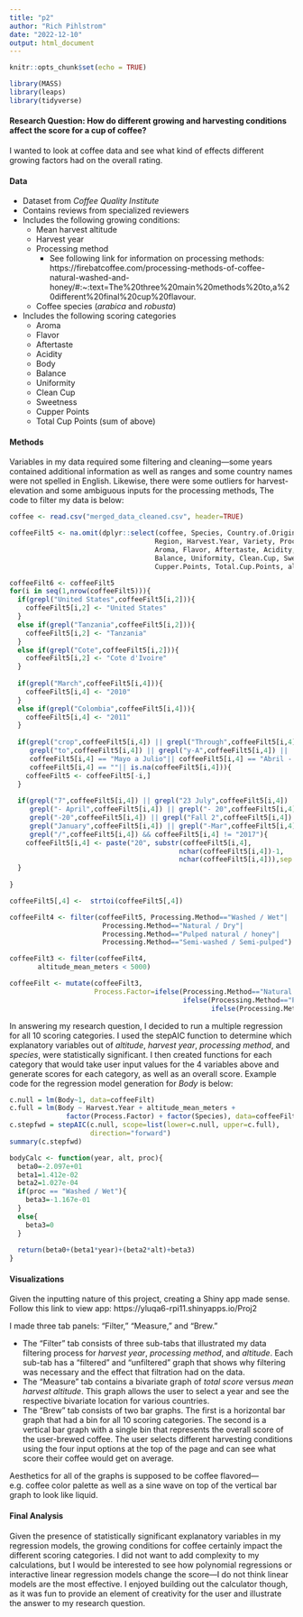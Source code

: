 ```yaml
---
title: "p2"
author: "Rich Pihlstrom"
date: "2022-12-10"
output: html_document
---
```


```r
knitr::opts_chunk$set(echo = TRUE)
```

```r
library(MASS)
library(leaps)
library(tidyverse)
```

#### Research Question: How do different growing and harvesting conditions affect the score for a cup of coffee?
I wanted to look at coffee data and see what kind of effects different growing factors had on the overall rating.

#### Data

* Dataset from *Coffee Quality Institute*
* Contains reviews from specialized reviewers
* Includes the following growing conditions:
  * Mean harvest altitude
  * Harvest year
  * Processing method
    * See following link for information on processing methods: https://firebatcoffee.com/processing-methods-of-coffee-natural-washed-and-honey/#:~:text=The%20three%20main%20methods%20to,a%20different%20final%20cup%20flavour.
  * Coffee species (*arabica* and *robusta*)
* Includes the following scoring categories
  * Aroma
  * Flavor
  * Aftertaste
  * Acidity
  * Body
  * Balance
  * Uniformity
  * Clean Cup
  * Sweetness
  * Cupper Points
  * Total Cup Points (sum of above)

#### Methods

Variables in my data required some filtering and cleaning—some years contained additional information as well as ranges and some country names were not spelled in English. Likewise, there were some outliers for harvest-elevation and some ambiguous inputs for the processing methods, The code to filter my data is below:
```r
coffee <- read.csv("merged_data_cleaned.csv", header=TRUE)

coffeeFilt5 <- na.omit(dplyr::select(coffee, Species, Country.of.Origin,
                                    Region, Harvest.Year, Variety, Processing.Method,
                                    Aroma, Flavor, Aftertaste, Acidity, Body,
                                    Balance, Uniformity, Clean.Cup, Sweetness,
                                    Cupper.Points, Total.Cup.Points, altitude_mean_meters))

coffeeFilt6 <- coffeeFilt5
for(i in seq(1,nrow(coffeeFilt5))){
  if(grepl("United States",coffeeFilt5[i,2])){
    coffeeFilt5[i,2] <- "United States"
  }
  else if(grepl("Tanzania",coffeeFilt5[i,2])){
    coffeeFilt5[i,2] <- "Tanzania"
  }
  else if(grepl("Cote",coffeeFilt5[i,2])){
    coffeeFilt5[i,2] <- "Cote d'Ivoire"
  }
  
  if(grepl("March",coffeeFilt5[i,4])){
    coffeeFilt5[i,4] <- "2010"
  }
  else if(grepl("Colombia",coffeeFilt5[i,4])){
    coffeeFilt5[i,4] <- "2011"
  }
  
  if(grepl("crop",coffeeFilt5[i,4]) || grepl("Through",coffeeFilt5[i,4]) ||
     grepl("to",coffeeFilt5[i,4]) || grepl("y-A",coffeeFilt5[i,4]) ||
     coffeeFilt5[i,4] == "Mayo a Julio"|| coffeeFilt5[i,4] == "Abril - Julio"||
     coffeeFilt5[i,4] == ""|| is.na(coffeeFilt5[i,4])){
    coffeeFilt5 <- coffeeFilt5[-i,]
  }
  
  if(grepl("7",coffeeFilt5[i,4]) || grepl("23 July",coffeeFilt5[i,4]) ||
     grepl("- April",coffeeFilt5[i,4]) || grepl("- 20",coffeeFilt5[i,4]) ||
     grepl("-20",coffeeFilt5[i,4]) || grepl("Fall 2",coffeeFilt5[i,4]) ||
     grepl("January",coffeeFilt5[i,4]) || grepl("-Mar",coffeeFilt5[i,4]) ||
     grepl("/",coffeeFilt5[i,4]) && coffeeFilt5[i,4] != "2017"){
    coffeeFilt5[i,4] <- paste("20", substr(coffeeFilt5[i,4],
                                          nchar(coffeeFilt5[i,4])-1,
                                          nchar(coffeeFilt5[i,4])),sep = "")
  }
  
}

coffeeFilt5[,4] <-  strtoi(coffeeFilt5[,4])

coffeeFilt4 <- filter(coffeeFilt5, Processing.Method=="Washed / Wet"|
                       Processing.Method=="Natural / Dry"|
                       Processing.Method=="Pulped natural / honey"|
                       Processing.Method=="Semi-washed / Semi-pulped")

coffeeFilt3 <- filter(coffeeFilt4, 
       altitude_mean_meters < 5000)

coffeeFilt <- mutate(coffeeFilt3,
                     Process.Factor=ifelse(Processing.Method=="Natural / Dry", 0,
                                           ifelse(Processing.Method=="Pulped natural / honey", 1,
                                                  ifelse(Processing.Method=="Semi-washed / Semi-pulped",2,3))))
```

In answering my research question, I decided to run a multiple regression for all 10 scoring categories. I used the stepAIC function to determine which explanatory variables out of *altitude*, *harvest year*, *processing method*, and *species*, were statistically significant. I then created functions for each category that would take user input values for the 4 variables above and generate scores for each category, as well as an overall score. Example code for the regression model generation for *Body* is below:
```r
c.null = lm(Body~1, data=coffeeFilt)
c.full = lm(Body ~ Harvest.Year + altitude_mean_meters +
              factor(Process.Factor) + factor(Species), data=coffeeFilt)
c.stepfwd = stepAIC(c.null, scope=list(lower=c.null, upper=c.full),
                    direction="forward")
summary(c.stepfwd)

bodyCalc <- function(year, alt, proc){
  beta0=-2.097e+01
  beta1=1.412e-02
  beta2=1.027e-04
  if(proc == "Washed / Wet"){
    beta3=-1.167e-01
  }
  else{
    beta3=0
  }
  
  return(beta0+(beta1*year)+(beta2*alt)+beta3)
}
```

#### Visualizations
Given the inputting nature of this project, creating a Shiny app made sense. Follow this link to view app: https://yluqa6-rpi11.shinyapps.io/Proj2

I made three tab panels: "Filter," "Measure," and "Brew."

* The "Filter" tab consists of three sub-tabs that illustrated my data filtering process for *harvest year*, *processing method*, and *altitude*. Each sub-tab has a "filtered" and "unfiltered" graph that shows why filtering was necessary and the effect that filtration had on the data.
* The "Measure" tab contains a bivariate graph of *total score* versus *mean harvest altitude*. This graph allows the user to select a year and see the respective bivariate location for various countries.
* The "Brew" tab consists of two bar graphs. The first is a horizontal bar graph that had a bin for all 10 scoring categories. The second is a vertical bar graph with a single bin that represents the overall score of the user-brewed coffee. The user selects different harvesting conditions using the four input options at the top of the page and can see what score their coffee would get on average.

Aesthetics for all of the graphs is supposed to be coffee flavored—e.g. coffee color palette as well as a sine wave on top of the vertical bar graph to look like liquid.

#### Final Analysis
Given the presence of statistically significant explanatory variables in my regression models, the growing conditions for coffee certainly impact the different scoring categories. I did not want to add complexity to my calculations, but I would be interested to see how polynomial regressions or interactive linear regression models change the score—I do not think linear models are the most effective. I enjoyed building out the calculator though, as it was fun to provide an element of creativity for the user and illustrate the answer to my research question.
